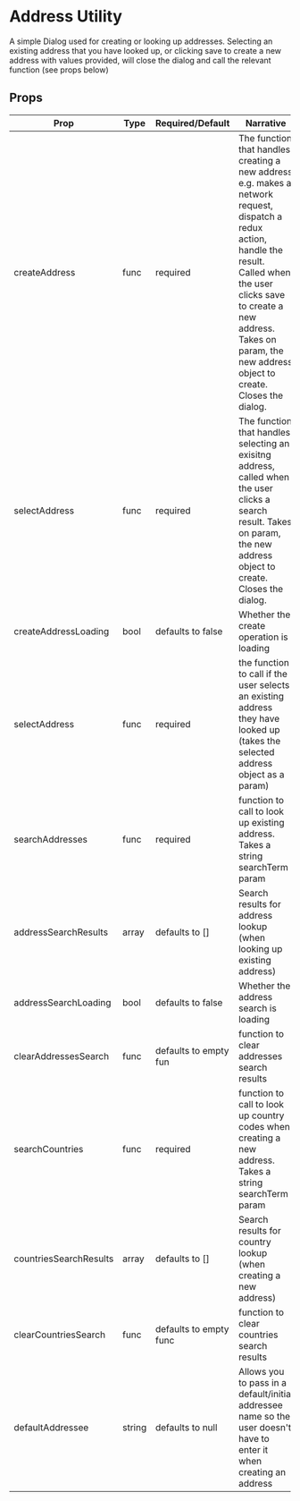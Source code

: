 # Address Utility
A simple Dialog used for creating or looking up addresses.
Selecting an existing address that you have looked up, or clicking save to create a new address with values provided, will close the dialog and call the relevant function (see props below)

## Props

| Prop   |Type | Required/Default | Narrative
| -------|-----|------------------|--------------------        
| createAddress | func | required | The function that handles creating a new address e.g. makes a network request, dispatch a redux action, handle the result. Called when the user clicks save to create a new address. Takes on param, the new address object to create. Closes the dialog.
| selectAddress | func | required | The function that handles selecting an exisitng address, called when the user clicks a search result. Takes on param, the new address object to create. Closes the dialog.
| createAddressLoading | bool | defaults to false | Whether the create operation is loading
| selectAddress | func | required | the function to call if the user selects an existing address they have looked up (takes the selected address object as a param)
| searchAddresses | func | required | function to call to look up existing address. Takes a string searchTerm param
| addressSearchResults | array | defaults to [] | Search results for address lookup (when looking up existing address)
| addressSearchLoading | bool | defaults to false | Whether the address search is loading
| clearAddressesSearch | func | defaults to empty fun | function to clear addresses search results
| searchCountries | func | required | function to call to look up country codes when creating a new address. Takes a string searchTerm param
| countriesSearchResults | array | defaults to [] | Search results for country lookup (when creating a new address)
| clearCountriesSearch | func | defaults to empty func | function to clear countries search results
| defaultAddressee | string | defaults to null | Allows you to pass in a default/initial addressee name so the user doesn't have to enter it when creating an address
